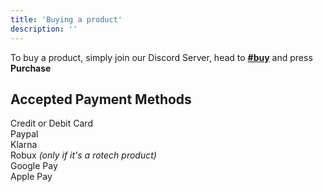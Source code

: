 ```yaml
---
title: 'Buying a product'
description: ''
---
```


To buy a product, simply join our Discord Server, head to [**#buy**](https://canary.discord.com/channels/1265680040449015859/1265681461063712872) and press **Purchase**

## Accepted Payment Methods
Credit or Debit Card\
Paypal\
Klarna\
Robux *(only if it's a rotech product)*\
Google Pay\
Apple Pay